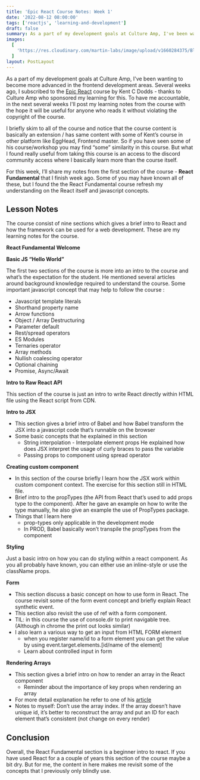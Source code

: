 ```yaml
---
title: 'Epic React Course Notes: Week 1'
date: '2022-08-12 08:00:00'
tags: ['reactjs', 'learning-and-development']
draft: false
summary: As a part of my development goals at Culture Amp, I've been wanting to become more advanced in the frontend development areas. Several weeks ago, I subscribed to the [Epic React](https://epicreact.dev/) course by Kent C Dodds - thanks to Culture Amp who sponsored my learning for this. To have me accountable, in the next several weeks I'll post my learning notes from the course with the hope it will be useful for anyone who reads it without violating the copyright of the course.
images:
  [
    'https://res.cloudinary.com/martin-labs/image/upload/v1660284375/Blog/epic-react-dev-blog-week-1-banner.jpg',
  ]
layout: PostLayout
---
```


As a part of my development goals at Culture Amp, I've been wanting to become more advanced in the frontend development areas. Several weeks ago, I subscribed to the [Epic React](https://epicreact.dev/) course by Kent C Dodds - thanks to Culture Amp who sponsored my learning for this. To have me accountable, in the next several weeks I'll post my learning notes from the course with the hope it will be useful for anyone who reads it without violating the copyright of the course.

I briefly skim to all of the course and notice that the course content is basically an extension / has same content with some of Kent’s course in other platform like EggHead, Frontend master. So if you have seen some of his course/workshop you may find “some” similarity in this course. But what I found really useful from taking this course is an access to the discord community access where I basically learn more than the course itself.

For this week, I’ll share my notes from the first section of the course - **React Fundamental** that I finish week ago. Some of you may have known all of these, but I found the the React Fundamental course refresh my understanding on the React itself and javascript concepts.

## Lesson Notes

The course consist of nine sections which gives a brief intro to React and how the framework can be used for a web development. These are my learning notes for the course.

**React Fundamental Welcome**

**Basic JS “Hello World”**

The first two sections of the course is more into an intro to the course and what’s the expectation for the student. He mentioned several articles around background knowledge required to understand the course. Some important javascript concept that may help to follow the course :

- Javascript template literals
- Shorthand property name
- Arrow functions
- Object / Array Destructuring
- Parameter default
- Rest/spread operators
- ES Modules
- Ternaries operator
- Array methods
- Nullish coalescing operator
- Optional chaining
- Promise, Async/Await

**Intro to Raw React API**

This section of the course is just an intro to write React directly within HTML file using the React script from CDN.

**Intro to JSX**

- This section gives a brief intro of Babel and how Babel transform the JSX into a javascript code that’s runnable on the browser
- Some basic concepts that he explained in this section
  - String interpolation - Interpolate element props He explained how does JSX interpret the usage of curly braces to pass the variable
  - Passing props to component using spread operator

**Creating custom component**

- In this section of the course briefly I learn how the JSX work within custom component context. The exercise for this section still in HTML file.
- Brief intro to the propTypes (the API from React that’s used to add props type to the component). After he gave an example on how to write the type manually, he also give an example the use of PropTypes package.
- Things that I learn here
  - prop-types only applicable in the development mode
  - In PROD, Babel basically won’t transpile the propTypes from the component

**Styling**

Just a basic intro on how you can do styling within a react component. As you all probably have known, you can either use an inline-style or use the className props.

**Form**

- This section discuss a basic concept on how to use form in React. The course revisit some of the form event concept and briefly explain React synthetic event.
- This section also revisit the use of ref with a form component.
- TIL: in this course the use of console.dir to print navigable tree. (Although in chrome the print out looks similar)
- I also learn a various way to get an input from HTML FORM element
  - when you register name/id to a form element you can get the value by using event.target.elements.[id/name of the element]
  - Learn about controlled input in form

**Rendering Arrays**

- This section gives a brief intro on how to render an array in the React component
  - Reminder about the importance of key props when rendering an array
- For more detail explanation he refer to one of his [article](https://kentcdodds.com/blog/understanding-reacts-key-prop)
- Notes to myself: Don’t use the array index. If the array doesn’t have unique id, it’s better to reconstruct the array and put an ID for each element that’s consistent (not change on every render)

## Conclusion

Overall, the React Fundamental section is a beginner intro to react. If you have used React for a a couple of years this section of the course maybe a bit dry. But for me, the content in here makes me revisit some of the concepts that I previously only blindly use.
